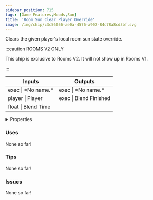 ```yaml
---
sidebar_position: 715
tags: [Game Features,Moods,Sun]
title: 'Room Sun Clear Player Override'
image: /img/chip/c3c56056-ae0a-4576-a907-84c78a8cd3bf.svg
---
```


Clears the given player's local room sun state override.

:::caution ROOMS V2 ONLY

This chip is exclusive to Rooms V2. It will not show up in Rooms V1.

:::


<IChip uuid="c3c56056-ae0a-4576-a907-84c78a8cd3bf"/>

<table><thead><tr><th>Inputs</th><th>Outputs</th></tr></thead><tbody><tr><td>exec | *No name.*</td><td>exec | *No name.*</td></tr><tr><td>player | Player</td><td>exec | Blend Finished</td></tr><tr><td>float | Blend Time</td><td /></tr></tbody></table>

<details>
  <summary>Properties</summary>
  <div>
    <div>
    <table>
      <tbody>
        <tr>
          <td>Is beta required?</td>
          <td>No</td>
        </tr>
        <tr>
          <td>Is chip a trolling risk?</td>
          <td>No</td>
        </tr>
        <tr>
          <td>Is chip a role assignment risk?</td>
          <td>No</td>
        </tr>
        <tr>
          <td>Chip UUID</td>
          <td>c3c56056-ae0a-4576-a907-84c78a8cd3bf</td>
        </tr>
        <tr>
          <td>Room availability</td>
          <td>Rooms V2 only</td>
        </tr>
      </tbody>
    </table>
    </div>
  </div>
</details>

### Uses

None so far!

### Tips

None so far!

### Issues

None so far!